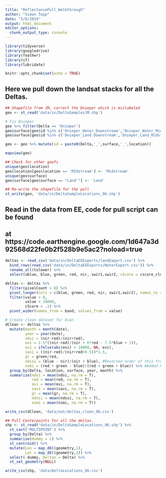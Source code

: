 ```yaml
---
title: "ReflectancePull_Walkthrough"
author: "Simon Topp"
date: "5/8/2019"
output: html_document
editor_options: 
  chunk_output_type: console
---
```


```r
library(tidyverse)
library(googledrive)
library(feather)
library(sf)
library(lubridate)

knitr::opts_chunk$set(echo = TRUE)
```

## Here we pull down the landsat stacks for all the Deltas. 

```r
## Shapefile from JM, correct the Dnieper which is mislabeled
geo <- st_read('data/in/DeltaSamplesJM.shp')

# Fix Dnieper
geo %>% filter(Delta == 'Dnieper')
geo$surface[geo$id %in% c('Dnieper_Water_Downstream','Dnieper_Water_Midstream','Dnieper_Water_Upstream')] <- 'Land'
geo$surface[geo$id %in% c('Dnieper_Land_Downstream','Dnieper_Land_Midstream','Dnieper_Land_Upstream')] <- 'Water'

geo <- geo %>% mutate(id = paste0(Delta,'_',surface,'_',location))

mapview(geo)

## Check for other goofs
unique(geo$location)
geo$location[geo$location == 'MIdstream'] <- 'Midstream'
unique(geo$surface)
geo$surface[geo$surface == "Land'"] <- 'Land'

## Re-write the shapefile for the pull
st_write(geo, 'data/in/DeltaSampleLocations_96.shp')
```

## Read in the data from EE, code for pull script can be found
## at https://code.earthengine.google.com/1d647a3d92568d22fe0b2f528b9e5ac2?noload=true

```r
deltas <- read_csv('data/in/DeltaEEExports/landExport.csv') %>%
  bind_rows(read_csv('data/in/DeltaEEExports/WaterExport.csv')) %>%
  rename_all(tolower) %>%
  select(ublue, blue, green, red, nir, swir1,swir2, cScore = cscore_clouds, date, id, pixelCount = pcount_prop, location, surface, Delta = delta)

deltas <- deltas %>%
  filter(pixelCount > 8) %>%
  pivot_longer(cols = c(blue, green, red, nir, swir1,swir2), names_to = 'band', values_to = 'value') %>%
  filter(value > 0,
         value < 10000,
         cScore < .1) %>%
  pivot_wider(names_from = band, values_from = value)

# Create clean dataset for Evan
dClean <- deltas %>%
  mutate(month = month(date),
         year = year(date),
         ndvi = (nir-red)/(nir+red),
         evi = 2.5*((nir-red)/(nir + 6*red - 7.5*blue + 1)),
         evi = ifelse(abs(evi) > 10000, NA, evi), 
         savi = ((nir-red)/(nir+red+0.5))*1.5,
         gr = green/red,
         ndssi = (blue - nir)/(nir + blue), #Reversed order of this from lit convention to make higher NDSSI = more sediment
         nsmi = (red + green - blue)/(red + green + blue)) %>% #Added NSMI to these indices
  group_by(Delta, location, surface, year, month) %>%
  summarize(ndvi = mean(ndvi, na.rm = T),
            red = mean(red, na.rm = T),
            evi = mean(evi, na.rm = T),
            savi = mean(savi, na.rm = T),
            gr = mean(gr, na.rm = T),
            ndssi = mean(ndssi, na.rm = T),
            nsmi = mean(nsmi, na.rm = T))

write_csv(dClean, 'data/out/deltas_clean_96.csv')

## Pull Centerpoints for all the deltas.
shp <- st_read('data/in/DeltaSampleLocations_96.shp') %>%
  st_cast('MULTIPOINT') %>%
  group_by(Delta) %>%
  summarise(dummy = 1) %>%
  st_centroid() %>%
  mutate(Lon = map_dbl(geometry,1),
         Lat = map_dbl(geometry,2)) %>%
  select(-dummy, Deltas = Delta) %>%
  st_set_geometry(NULL)

write_csv(shp, 'data/DeltaLocations_96.csv')




```

